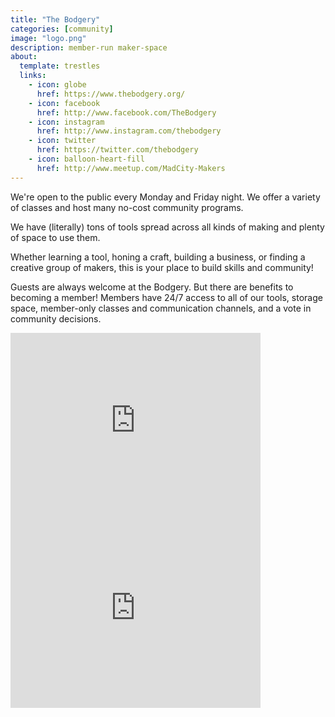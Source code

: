 ```yaml
---
title: "The Bodgery"
categories: [community]
image: "logo.png"
description: member-run maker-space
about:
  template: trestles
  links:
    - icon: globe
      href: https://www.thebodgery.org/
    - icon: facebook
      href: http://www.facebook.com/TheBodgery
    - icon: instagram
      href: http://www.instagram.com/thebodgery
    - icon: twitter
      href: https://twitter.com/thebodgery
    - icon: balloon-heart-fill
      href: http://www.meetup.com/MadCity-Makers
---
```


We\'re open to the public every Monday and Friday night. We offer a variety of classes and host many no-cost community programs.

We have (literally) tons of tools spread across all kinds of making and plenty of space to use them.

Whether learning a tool, honing a craft, building a business, or finding a creative group of makers, this is your place to build skills and community!

Guests are always welcome at the Bodgery. But there are benefits to becoming a member! Members have 24/7 access to all of our tools, storage space, member-only classes and communication channels, and a vote in community decisions.

```{=html}
<iframe width="400" height="300" src="https://www.youtube.com/embed/zJyBdw9EwSw" title="YouTube video player" frameborder="0" allow="accelerometer; autoplay; clipboard-write; encrypted-media; gyroscope; picture-in-picture" allowfullscreen></iframe>

<iframe src="https://www.google.com/maps/embed?pb=!1m18!1m12!1m3!1d2912.8136783764785!2d-89.35788944842002!3d43.10843037904134!2m3!1f0!2f0!3f0!3m2!1i1024!2i768!4f13.1!3m3!1m2!1s0x8806537835e45795%3A0x78c07d541be46b0b!2sThe%20Bodgery!5e0!3m2!1sen!2sus!4v1665970345115!5m2!1sen!2sus" width="400" height="300" style="border:0;" allowfullscreen="" loading="lazy" referrerpolicy="no-referrer-when-downgrade"></iframe>
```
